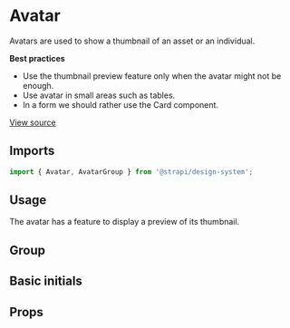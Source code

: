 

<Meta of={AvatarStories} />

# Avatar

Avatars are used to show a thumbnail of an asset or an individual.

**Best practices**

- Use the thumbnail preview feature only when the avatar might not be enough.
- Use avatar in small areas such as tables.
- In a form we should rather use the Card component.

[View source](https://github.com/strapi/design-system/tree/main/packages/design-system/src/Avatar)

## Imports

```js
import { Avatar, AvatarGroup } from '@strapi/design-system';
```

## Usage

The avatar has a feature to display a preview of its thumbnail.

<Canvas of={AvatarStories.Base} />

## Group

<Canvas of={AvatarStories.Group} />

## Basic initials

<Canvas of={AvatarStories.UserInitials} />

## Props

<ArgTypes of={Avatar} />
